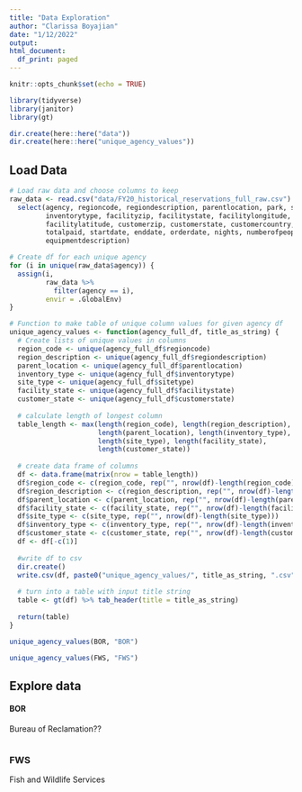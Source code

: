 ```yaml
---
title: "Data Exploration"
author: "Clarissa Boyajian"
date: "1/12/2022"
output: 
html_document:
  df_print: paged
---
```


```r
knitr::opts_chunk$set(echo = TRUE)

library(tidyverse)
library(janitor)
library(gt)

dir.create(here::here("data"))
dir.create(here::here("unique_agency_values"))
```

## Load Data

```r
# Load raw data and choose columns to keep
raw_data <- read.csv("data/FY20_historical_reservations_full_raw.csv") %>% 
  select(agency, regioncode, regiondescription, parentlocation, park, sitetype, usetype, 
         inventorytype, facilityzip, facilitystate, facilitylongitude, 
         facilitylatitude, customerzip, customerstate, customercountry, 
         totalpaid, startdate, enddate, orderdate, nights, numberofpeople, 
         equipmentdescription)

# Create df for each unique agency
for (i in unique(raw_data$agency)) {
  assign(i, 
         raw_data %>% 
           filter(agency == i), 
         envir = .GlobalEnv)
}
```

```r
# Function to make table of unique column values for given agency df
unique_agency_values <- function(agency_full_df, title_as_string) {
  # Create lists of unique values in columns
  region_code <- unique(agency_full_df$regioncode)
  region_description <- unique(agency_full_df$regiondescription)
  parent_location <- unique(agency_full_df$parentlocation)
  inventory_type <- unique(agency_full_df$inventorytype)
  site_type <- unique(agency_full_df$sitetype)
  facility_state <- unique(agency_full_df$facilitystate)
  customer_state <- unique(agency_full_df$customerstate)
  
  # calculate length of longest column
  table_length <- max(length(region_code), length(region_description),
                      length(parent_location), length(inventory_type),
                      length(site_type), length(facility_state),
                      length(customer_state))
  
  # create data frame of columns
  df <- data.frame(matrix(nrow = table_length))
  df$region_code <- c(region_code, rep("", nrow(df)-length(region_code)))
  df$region_description <- c(region_description, rep("", nrow(df)-length(region_description)))
  df$parent_location <- c(parent_location, rep("", nrow(df)-length(parent_location)))
  df$facility_state <- c(facility_state, rep("", nrow(df)-length(facility_state)))
  df$site_type <- c(site_type, rep("", nrow(df)-length(site_type)))
  df$inventory_type <- c(inventory_type, rep("", nrow(df)-length(inventory_type)))
  df$customer_state <- c(customer_state, rep("", nrow(df)-length(customer_state)))
  df <- df[-c(1)]
  
  #write df to csv
  dir.create()
  write.csv(df, paste0("unique_agency_values/", title_as_string, ".csv"))
  
  # turn into a table with input title string
  table <- gt(df) %>% tab_header(title = title_as_string)
  
  return(table)
}
```

```r
unique_agency_values(BOR, "BOR")

unique_agency_values(FWS, "FWS")
```


## Explore data

#### BOR
Bureau of Reclamation??

```r

```


### FWS
Fish and Wildlife Services

```r

```



